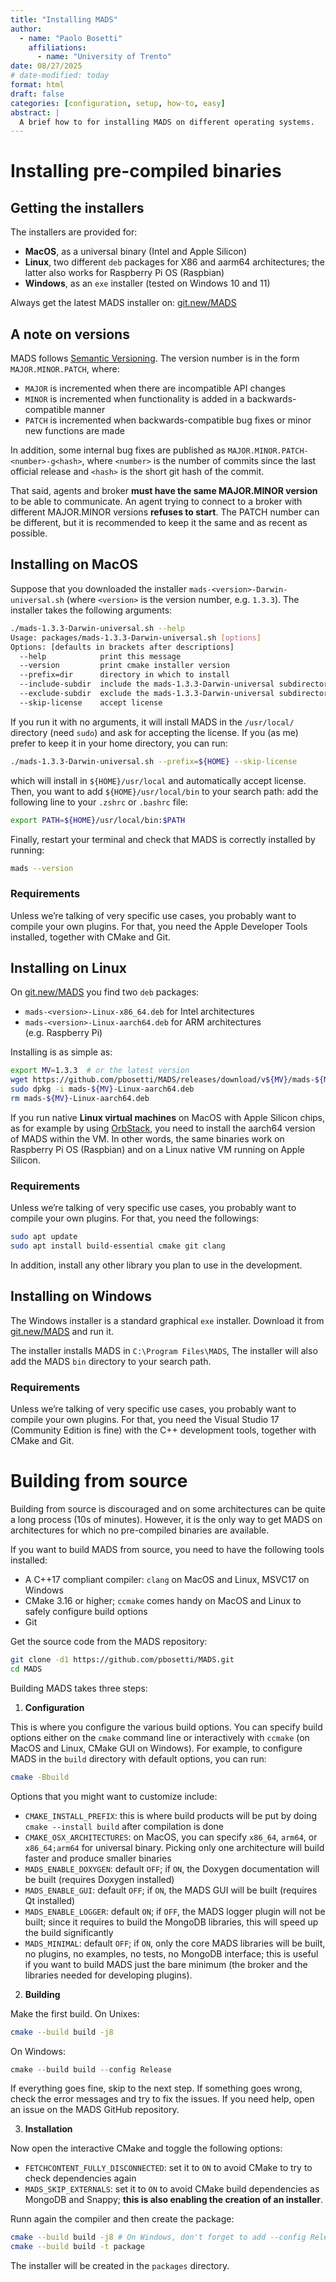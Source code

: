 ```yaml
---
title: "Installing MADS"
author:
  - name: "Paolo Bosetti"
    affiliations: 
      - name: "University of Trento"
date: 08/27/2025
# date-modified: today
format: html
draft: false
categories: [configuration, setup, how-to, easy]
abstract: |
  A brief how to for installing MADS on different operating systems.
---
```


# Installing pre-compiled binaries

## Getting the installers

The installers are provided for:

* **MacOS**, as a universal binary (Intel and Apple Silicon)
* **Linux**, two different `deb` packages for X86 and aarm64 architectures; the latter also works for Raspberry Pi OS (Raspbian)
* **Windows**, as an `exe` installer (tested on Windows 10 and 11)

::: callout-important
Always get the latest MADS installer on: [git.new/MADS](https://git.new/MADS)
:::

## A note on versions

MADS follows [Semantic Versioning](https://semver.org). The version number is in the form `MAJOR.MINOR.PATCH`, where:

* `MAJOR` is incremented when there are incompatible API changes
* `MINOR` is incremented when functionality is added in a backwards-compatible manner
* `PATCH` is incremented when backwards-compatible bug fixes or minor new functions are made

In addition, some internal bug fixes are published as `MAJOR.MINOR.PATCH-<number>-g<hash>`, where `<number>` is the number of commits since the last official release and `<hash>` is the short git hash of the commit.

That said, agents and broker **must have the same MAJOR.MINOR version** to be able to communicate. An agent trying to connect to a broker with different MAJOR.MINOR versions **refuses to start**. The PATCH number can be different, but it is recommended to keep it the same and as recent as possible.


## Installing on MacOS

Suppose that you downloaded the installer `mads-<version>-Darwin-universal.sh` (where `<version>` is the version number, e.g. `1.3.3`). The installer takes the following arguments:

```bash
./mads-1.3.3-Darwin-universal.sh --help
Usage: packages/mads-1.3.3-Darwin-universal.sh [options]
Options: [defaults in brackets after descriptions]
  --help            print this message
  --version         print cmake installer version
  --prefix=dir      directory in which to install
  --include-subdir  include the mads-1.3.3-Darwin-universal subdirectory
  --exclude-subdir  exclude the mads-1.3.3-Darwin-universal subdirectory
  --skip-license    accept license
```

If you run it with no arguments, it will install MADS in the `/usr/local/` directory (need `sudo`) and ask for accepting the license. If you (as me) prefer to keep it in your home directory, you can run:

```bash
./mads-1.3.3-Darwin-universal.sh --prefix=${HOME} --skip-license    
```

which will install in `${HOME}/usr/local` and automatically accept license. Then, you want to add `${HOME}/usr/local/bin` to your search path: add the following line to your `.zshrc` or `.bashrc` file:

```bash
export PATH=${HOME}/usr/local/bin:$PATH
```

Finally, restart your terminal and check that MADS is correctly installed by running:

```bash
mads --version
```

### Requirements

Unless we're talking of very specific use cases, you probably want to compile your own plugins. For that, you need the Apple Developer Tools installed, together with CMake and Git.

## Installing on Linux

On [git.new/MADS](https://git.new/MADS) you find two `deb` packages:

* `mads-<version>-Linux-x86_64.deb` for Intel architectures
* `mads-<version>-Linux-aarch64.deb` for ARM architectures (e.g. Raspberry Pi)

Installing is as simple as:

```bash
export MV=1.3.3  # or the latest version
wget https://github.com/pbosetti/MADS/releases/download/v${MV}/mads-${MV}-Linux-aarch64.deb
sudo dpkg -i mads-${MV}-Linux-aarch64.deb
rm mads-${MV}-Linux-aarch64.deb
```

::: callout-note
If you run native **Linux virtual machines** on MacOS with Apple Silicon chips, as for example by using [OrbStack](https://orbstack.dev), you need to install the aarch64 version of MADS within the VM. In other words, the same binaries work on Raspberry Pi OS (Raspbian) and on a Linux native VM running on Apple Silicon.
:::


### Requirements

Unless we're talking of very specific use cases, you probably want to compile your own plugins. For that, you need the followings:

```bash
sudo apt update
sudo apt install build-essential cmake git clang
```

In addition, install any other library you plan to use in the development.


## Installing on Windows

The Windows installer is a standard graphical `exe` installer. Download it from [git.new/MADS](https://git.new/MADS) and run it. 

The installer installs MADS in `C:\Program Files\MADS`, The installer will also add the MADS `bin` directory to your search path.

### Requirements

Unless we're talking of very specific use cases, you probably want to compile your own plugins. For that, you need the Visual Studio 17 (Community Edition is fine) with the C++ development tools, together with CMake and Git.


# Building from source

Building from source is discouraged and on some architectures can be quite a long process (10s of minutes). However, it is the only way to get MADS on architectures for which no pre-compiled binaries are available.

If you want to build MADS from source, you need to have the following tools installed:

* A C++17 compliant compiler: `clang` on MacOS and Linux, MSVC17 on Windows
* CMake 3.16 or higher; `ccmake` comes handy on MacOS and Linux to safely configure build options
* Git

Get the source code from the MADS repository:

```bash
git clone -d1 https://github.com/pbosetti/MADS.git
cd MADS
```

Building MADS takes three steps:

1. **Configuration**

This is where you configure the various build options. You can specify build options either on the `cmake` command line or interactively with `ccmake` (on MacOS and Linux, CMake GUI on Windows). For example, to configure MADS in the `build` directory with default options, you can run:

```bash
cmake -Bbuild
```

Options that you might want to customize include:

* `CMAKE_INSTALL_PREFIX`: this is where build products will be put by doing `cmake --install build` after compilation is done
* `CMAKE_OSX_ARCHITECTURES`: on MacOS, you can specify `x86_64`, `arm64`, or `x86_64;arm64` for universal binary. Picking only one architecture will build faster and produce smaller binaries
* `MADS_ENABLE_DOXYGEN`: default `OFF`; if `ON`, the Doxygen documentation will be built (requires Doxygen installed)
* `MADS_ENABLE_GUI`: default `OFF`; if `ON`, the MADS GUI will be built (requires Qt installed)
* `MADS_ENABLE_LOGGER`: default `ON`; if `OFF`, the MADS logger plugin will not be built; since it requires to build the MongoDB libraries, this will speed up the build significantly
* `MADS_MINIMAL`: default `OFF`; if `ON`, only the core MADS libraries will be built, no plugins, no examples, no tests, no MongoDB interface; this is useful if you want to build MADS just the bare minimum (the broker and the libraries needed for developing plugins).



2. **Building**

Make the first build. On Unixes:

```bash
cmake --build build -j8
```

On Windows:

```powershell
cmake --build build --config Release
```

If everything goes fine, skip to the next step. If something goes wrong, check the error messages and try to fix the issues. If you need help, open an issue on the MADS GitHub repository.

3. **Installation**

Now open the interactive CMake and toggle the following options:

* `FETCHCONTENT_FULLY_DISCONNECTED`: set it to `ON` to avoid CMake to try to check dependencies again
* `MADS_SKIP_EXTERNALS`: set it to `ON` to avoid CMake build dependencies as MongoDB and Snappy; **this is also enabling the creation of an installer**.

Runn again the compiler and then create the package:

```bash
cmake --build build -j8 # On Windows, don't forget to add --config Release
cmake --build build -t package
```

The installer will be created in the `packages` directory.

